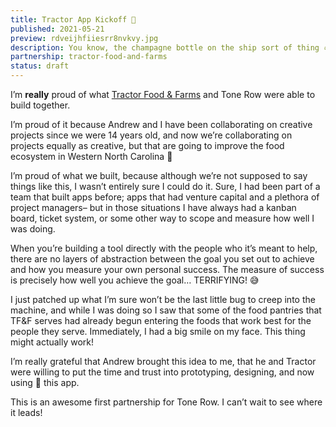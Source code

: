 ```yaml
---
title: Tractor App Kickoff 🚜
published: 2021-05-21
preview: rdveijhfiiesrr8nvkvy.jpg
description: You know, the champagne bottle on the ship sort of thing ⛵🍾
partnership: tractor-food-and-farms
status: draft
---
```


I’m **really** proud of what [Tractor Food & Farms](/partnerships/tractor-food-and-farms) and Tone Row were able to build together.

I’m proud of it because Andrew and I have been collaborating on creative projects since we were 14 years old, and now we’re collaborating on projects equally as creative, but that are going to improve the food ecosystem in Western North Carolina 🤯

I’m proud of what we built, because although we’re not supposed to say things like this, I wasn’t entirely sure I could do it. Sure, I had been part of a team that built apps before; apps that had venture capital and a plethora of project managers– but in those situations I have always had a kanban board, ticket system, or some other way to scope and measure how well I was doing.

When you’re building a tool directly with the people who it’s meant to help, there are no layers of abstraction between the goal you set out to achieve and how you measure your own personal success. The measure of success is precisely how well you achieve the goal… TERRIFYING! 😅

I just patched up what I’m sure won’t be the last little bug to creep into the machine, and while I was doing so I saw that some of the food pantries that TF&F serves had already begun entering the foods that work best for the people they serve. Immediately, I had a big smile on my face. This thing might actually work!

I’m really grateful that Andrew brought this idea to me, that he and Tractor were willing to put the time and trust into prototyping, designing, and now using 💫 this app.

This is an awesome first partnership for Tone Row. I can’t wait to see where it leads!
